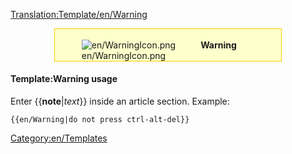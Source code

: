 <noinclude>[[Translation:Template/en/Warning]]</noinclude><div style="background-color:#FFFFCC; border: 1px solid #FFCC00; padding:0.2em; margin:1em 5em"><div style="float:left;">[[File:en/WarningIcon.png]]</div><div style="margin-left:40px"><strong>Warning</strong><br />{{{1}}}</div></div>

<noinclude>
====Template:Warning usage====
Enter <nowiki>{{</nowiki>'''note'''|''text''<nowiki>}}</nowiki> inside an article section. Example:
<pre>{{en/Warning|do not press ctrl-alt-del}}</pre>
</noinclude>
<noinclude>
[[Category:en/Templates]]
</noinclude>